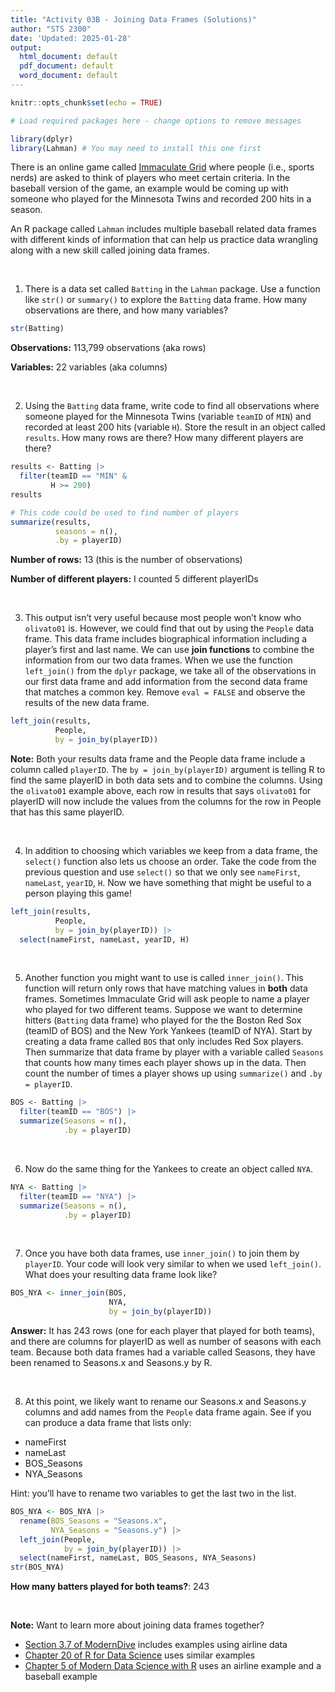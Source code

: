 ```yaml
---
title: "Activity 03B - Joining Data Frames (Solutions)"
author: "STS 2300"
date: 'Updated: 2025-01-28'
output:
  html_document: default
  pdf_document: default
  word_document: default
---
```


```r
knitr::opts_chunk$set(echo = TRUE)
```

```r
# Load required packages here - change options to remove messages

library(dplyr)
library(Lahman) # You may need to install this one first
```

There is an online game called [Immaculate Grid](https://www.immaculategrid.com/) where people (i.e., sports nerds) are asked to think of players who meet certain criteria. In the baseball version of the game, an example would be coming up with someone who played for the Minnesota Twins and recorded 200 hits in a season.

An R package called `Lahman` includes multiple baseball related data frames with different kinds of information that can help us practice data wrangling along with a new skill called joining data frames.


<br>


1. There is a data set called `Batting` in the `Lahman` package. Use a function like `str()` or `summary()` to explore the `Batting` data frame. How many observations are there, and how many variables?

```r
str(Batting)
```

**Observations:** 113,799 observations (aka rows)

**Variables:** 22 variables (aka columns)

<br>


2. Using the `Batting` data frame, write code to find all observations where someone played for the Minnesota Twins (variable `teamID` of `MIN`) and recorded at least 200 hits (variable `H`). Store the result in an object called `results`. How many rows are there? How many different players are there?

```r
results <- Batting |>
  filter(teamID == "MIN" &
         H >= 200)
results

# This code could be used to find number of players
summarize(results, 
          seasons = n(), 
          .by = playerID)
```

**Number of rows:** 13 (this is the number of observations)

**Number of different players:** I counted 5 different playerIDs

<br>


3. This output isn't very useful because most people won't know who `olivato01` is. However, we could find that out by using the `People` data frame. This data frame includes biographical information including a player's first and last name. We can use **join functions** to combine the information from our two data frames. When we use the function `left_join()` from the `dplyr` package, we take all of the observations in our first data frame and add information from the second data frame that matches a common key. Remove `eval = FALSE` and observe the results of the new data frame.

```r
left_join(results, 
          People, 
          by = join_by(playerID))
```

**Note:** Both your results data frame and the People data frame include a column called `playerID`. The `by = join_by(playerID)` argument is telling R to find the same playerID in both data sets and to combine the columns. Using the `olivato01` example above, each row in results that says `olivato01` for playerID will now include the values from the columns for the row in People that has this same playerID.

<br>


4. In addition to choosing which variables we keep from a data frame, the `select()` function also lets us choose an order. Take the code from the previous question and use `select()` so that we only see `nameFirst`, `nameLast`, `yearID`, `H`. Now we have something that might be useful to a person playing this game!

```r
left_join(results, 
          People, 
          by = join_by(playerID)) |>
  select(nameFirst, nameLast, yearID, H)
```

<br>


5. Another function you might want to use is called `inner_join()`. This function will return only rows that have matching values in **both** data frames. Sometimes Immaculate Grid will ask people to name a player who played for two different teams. Suppose we want to determine hitters (`Batting` data frame) who played for the the Boston Red Sox (teamID of BOS) and the New York Yankees (teamID of NYA). Start by creating a data frame called `BOS` that only includes Red Sox players. Then summarize that data frame by player with a variable called `Seasons` that counts how many times each player shows up in the data. Then count the number of times a player shows up using `summarize()` and `.by = playerID`.

```r
BOS <- Batting |>
  filter(teamID == "BOS") |>
  summarize(Seasons = n(), 
            .by = playerID)
```

<br>


6. Now do the same thing for the Yankees to create an object called `NYA`.

```r
NYA <- Batting |>
  filter(teamID == "NYA") |>
  summarize(Seasons = n(), 
            .by = playerID)
```

<br>


7. Once you have both data frames, use `inner_join()` to join them by `playerID`. Your code will look very similar to when we used `left_join()`. What does your resulting data frame look like?

```r
BOS_NYA <- inner_join(BOS, 
                      NYA, 
                      by = join_by(playerID))
```

**Answer:** It has 243 rows (one for each player that played for both teams), and there are columns for playerID as well as number of seasons with each team. Because both data frames had a variable called Seasons, they have been renamed to Seasons.x and Seasons.y by R.

<br>


8. At this point, we likely want to rename our Seasons.x and Seasons.y columns and add names from the `People` data frame again. See if you can produce a data frame that lists only:

  - nameFirst
  - nameLast
  - BOS_Seasons
  - NYA_Seasons
  
Hint: you'll have to rename two variables to get the last two in the list.
  
```r
BOS_NYA <- BOS_NYA |>
  rename(BOS_Seasons = "Seasons.x",
         NYA_Seasons = "Seasons.y") |>
  left_join(People, 
            by = join_by(playerID)) |>
  select(nameFirst, nameLast, BOS_Seasons, NYA_Seasons)
str(BOS_NYA)
```

**How many batters played for both teams?**: 243


<br>


**Note:** Want to learn more about joining data frames together?

  - [Section 3.7 of ModernDive](https://moderndive.com/3-wrangling.html#joins) includes examples using airline data
  - [Chapter 20 of R for Data Science](https://r4ds.hadley.nz/joins) uses similar examples
  - [Chapter 5 of Modern Data Science with R](https://mdsr-book.github.io/mdsr3e/05-joins.html) uses an airline example and a baseball example